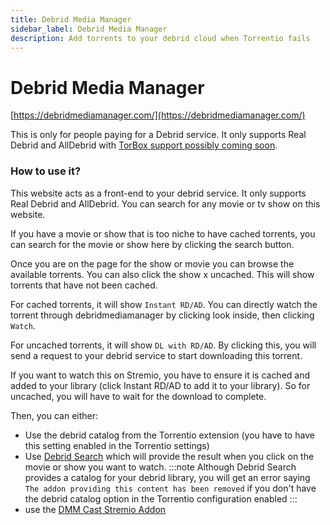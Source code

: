 ```yaml
---
title: Debrid Media Manager
sidebar_label: Debrid Media Manager
description: Add torrents to your debrid cloud when Torrentio fails
---
```


# Debrid Media Manager

[https://debridmediamanager.com/](https://debridmediamanager.com/)

This is only for people paying for a Debrid service.
It only supports Real Debrid and AllDebrid with [TorBox support possibly coming soon](https://github.com/debridmediamanager/debrid-media-manager/pull/132).

### How to use it?

This website acts as a front-end to your debrid service.
It only supports Real Debrid and AllDebrid.
You can search for any movie or tv show on this website.

If you have a movie or show that is too niche to have cached torrents, you can search for the movie or show here by clicking the search button.

Once you are on the page for the show or movie you can browse the available torrents.
You can also click the show x uncached. This will show torrents that have not been cached.

For cached torrents, it will show `Instant RD/AD`.
You can directly watch the torrent through debridmediamanager by clicking look inside, then clicking `Watch`.

For uncached torrents, it will show `DL with RD/AD`.
By clicking this, you will send a request to your debrid service to start downloading this torrent.

If you want to watch this on Stremio, you have to ensure it is cached and added to your library (click Instant RD/AD to add it to your library).
So for uncached, you will have to wait for the download to complete.

Then, you can either:

- Use the debrid catalog from the Torrentio extension (you have to have this setting enabled in the Torrentio settings)
- Use [Debrid Search](/stremio/addons/debrid-search) which will provide the result when you click on the movie or show you want to watch.
  :::note
  Although Debrid Search provides a catalog for your debrid library, you will get an error saying `The addon providing this content has been removed` if you don't have the debrid catalog option in the Torrentio configuration enabled
  :::
- use the [DMM Cast Stremio Addon](/stremio/addons/dmm-cast)

